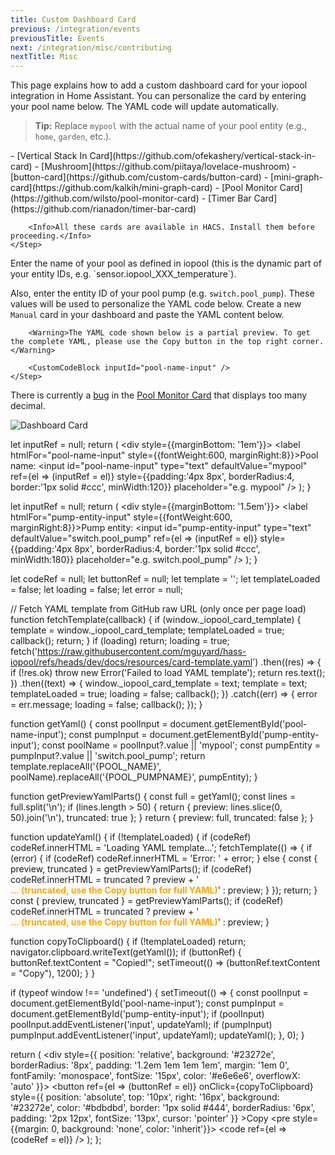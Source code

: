 ```yaml
---
title: Custom Dashboard Card
previous: /integration/events
previousTitle: Events
next: /integration/misc/contributing
nextTitle: Misc
---
```


This page explains how to add a custom dashboard card for your iopool integration in Home Assistant. You can personalize the card by entering your pool name below. The YAML code will update automatically.

> **Tip:** Replace `mypool` with the actual name of your pool entity (e.g., `home`, `garden`, etc.).

<Steps>
    <Step title="Install required custom cards with HACS">
        - [Vertical Stack In Card](https://github.com/ofekashery/vertical-stack-in-card)
        - [Mushroom](https://github.com/piitaya/lovelace-mushroom)
        - [button-card](https://github.com/custom-cards/button-card)
        - [mini-graph-card](https://github.com/kalkih/mini-graph-card)
        - [Pool Monitor Card](https://github.com/wilsto/pool-monitor-card)
        - [Timer Bar Card](https://github.com/rianadon/timer-bar-card)

        <Info>All these cards are available in HACS. Install them before proceeding.</Info>
    </Step>
  <Step title="Enter your pool and pump entity names">
  Enter the name of your pool as defined in iopool (this is the dynamic part of your entity IDs, e.g. `sensor.iopool_XXX_temperature`).

  Also, enter the entity ID of your pool pump (e.g. `switch.pool_pump`).
  These values will be used to personalize the YAML code below.
    <CustomPoolNameInput />
    <CustomPumpInput />
  </Step>
    <Step title="Copy and paste the YAML code below into your Home Assistant dashboard">
        Create a new `Manual` card in your dashboard and paste the YAML content below.

        <Warning>The YAML code shown below is a partial preview. To get the complete YAML, please use the Copy button in the top right corner.</Warning>

        <CustomCodeBlock inputId="pool-name-input" />
    </Step> 
</Steps>

<Warning>There is currently a [bug](https://github.com/wilsto/pool-monitor-card/issues/68) in the [Pool Monitor Card](https://github.com/wilsto/pool-monitor-card) that displays too many decimal.</Warning>

<Image src="/images/dashboard-card.png" alt="Dashboard Card" />


<!-- Custom component for pool name input and dynamic YAML code block -->

  let inputRef = null;
  return (
    <div style={{marginBottom: '1em'}}>
      <label htmlFor="pool-name-input" style={{fontWeight:600, marginRight:8}}>Pool name:</label>
      <input
        id="pool-name-input"
        type="text"
        defaultValue="mypool"
        ref={el => (inputRef = el)}
        style={{padding:'4px 8px', borderRadius:4, border:'1px solid #ccc', minWidth:120}}
        placeholder="e.g. mypool"
      />
    </div>
  );
}

  let inputRef = null;
  return (
    <div style={{marginBottom: '1.5em'}}>
      <label htmlFor="pump-entity-input" style={{fontWeight:600, marginRight:8}}>Pump entity:</label>
      <input
        id="pump-entity-input"
        type="text"
        defaultValue="switch.pool_pump"
        ref={el => (inputRef = el)}
        style={{padding:'4px 8px', borderRadius:4, border:'1px solid #ccc', minWidth:180}}
        placeholder="e.g. switch.pool_pump"
      />
    </div>
  );
}

  let codeRef = null;
  let buttonRef = null;
  let template = '';
  let templateLoaded = false;
  let loading = false;
  let error = null;

  // Fetch YAML template from GitHub raw URL (only once per page load)
  function fetchTemplate(callback) {
    if (window._iopool_card_template) {
      template = window._iopool_card_template;
      templateLoaded = true;
      callback();
      return;
    }
    if (loading) return;
    loading = true;
    fetch('https://raw.githubusercontent.com/mguyard/hass-iopool/refs/heads/dev/docs/resources/card-template.yaml')
      .then((res) => {
        if (!res.ok) throw new Error('Failed to load YAML template');
        return res.text();
      })
      .then((text) => {
        window._iopool_card_template = text;
        template = text;
        templateLoaded = true;
        loading = false;
        callback();
      })
      .catch((err) => {
        error = err.message;
        loading = false;
        callback();
      });
  }

  function getYaml() {
    const poolInput = document.getElementById('pool-name-input');
    const pumpInput = document.getElementById('pump-entity-input');
    const poolName = poolInput?.value || 'mypool';
    const pumpEntity = pumpInput?.value || 'switch.pool_pump';
    return template.replaceAll('{POOL_NAME}', poolName).replaceAll('{POOL_PUMPNAME}', pumpEntity);
  }

  function getPreviewYamlParts() {
    const full = getYaml();
    const lines = full.split('\n');
    if (lines.length > 50) {
      return {
        preview: lines.slice(0, 50).join('\n'),
        truncated: true
      };
    }
    return { preview: full, truncated: false };
  }

  function updateYaml() {
    if (!templateLoaded) {
      if (codeRef) codeRef.innerHTML = 'Loading YAML template...';
      fetchTemplate(() => {
        if (error) {
          if (codeRef) codeRef.innerHTML = 'Error: ' + error;
        } else {
          const { preview, truncated } = getPreviewYamlParts();
          if (codeRef) codeRef.innerHTML = truncated
            ? preview + '<br/><span style="color: orange; font-weight: bold;">... (truncated, use the Copy button for full YAML)</span>'
            : preview;
        }
      });
      return;
    }
    const { preview, truncated } = getPreviewYamlParts();
    if (codeRef) codeRef.innerHTML = truncated
      ? preview + '<br/><span style="color: orange; font-weight: bold;">... (truncated, use the Copy button for full YAML)</span>'
      : preview;
  }

  function copyToClipboard() {
    if (!templateLoaded) return;
    navigator.clipboard.writeText(getYaml());
    if (buttonRef) {
      buttonRef.textContent = "Copied!";
      setTimeout(() => (buttonRef.textContent = "Copy"), 1200);
    }
  }

  if (typeof window !== 'undefined') {
    setTimeout(() => {
      const poolInput = document.getElementById('pool-name-input');
      const pumpInput = document.getElementById('pump-entity-input');
      if (poolInput) poolInput.addEventListener('input', updateYaml);
      if (pumpInput) pumpInput.addEventListener('input', updateYaml);
      updateYaml();
    }, 0);
  }

  return (
    <div style={{
      position: 'relative',
      background: '#23272e',
      borderRadius: '8px',
      padding: '1.2em 1em 1em 1em',
      margin: '1em 0',
      fontFamily: 'monospace',
      fontSize: '15px',
      color: '#e6e6e6',
      overflowX: 'auto'
    }}>
      <button
        ref={el => (buttonRef = el)}
        onClick={copyToClipboard}
        style={{
          position: 'absolute',
          top: '10px',
          right: '16px',
          background: '#23272e',
          color: '#bdbdbd',
          border: '1px solid #444',
          borderRadius: '6px',
          padding: '2px 12px',
          fontSize: '13px',
          cursor: 'pointer'
        }}
      >Copy</button>
      <pre style={{margin: 0, background: 'none', color: 'inherit'}}>
        <code ref={el => (codeRef = el)} />
      </pre>
    </div>
  );
};
